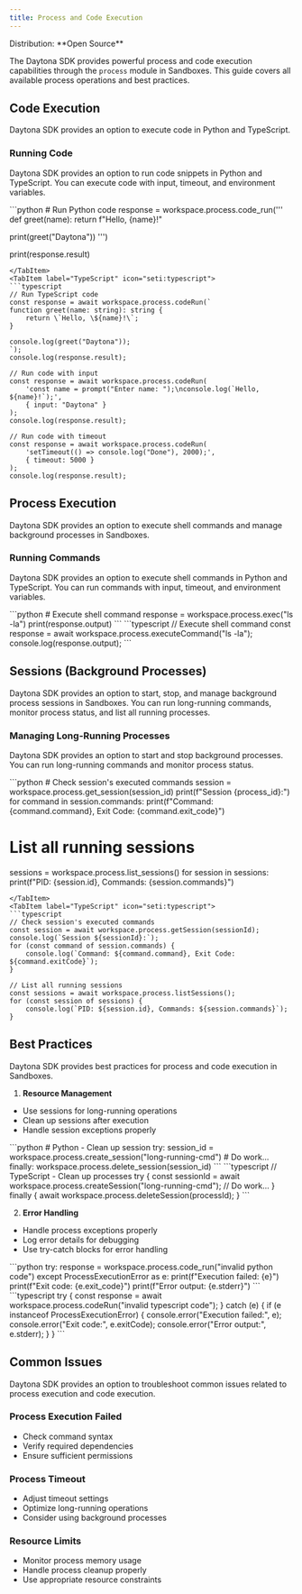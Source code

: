 ```yaml
---
title: Process and Code Execution
---
```



<Label>
  Distribution: **Open Source**
</Label>

The Daytona SDK provides powerful process and code execution capabilities through the `process` module in Sandboxes. This guide covers all available process operations and best practices.

## Code Execution

Daytona SDK provides an option to execute code in Python and TypeScript.

### Running Code

Daytona SDK provides an option to run code snippets in Python and TypeScript. You can execute code with input, timeout, and environment variables.

<Tabs>
<TabItem label="Python" icon="seti:python">
```python
# Run Python code
response = workspace.process.code_run('''
def greet(name):
    return f"Hello, {name}!"

print(greet("Daytona"))
''')

print(response.result)

```
</TabItem>
<TabItem label="TypeScript" icon="seti:typescript">
```typescript
// Run TypeScript code
const response = await workspace.process.codeRun(`
function greet(name: string): string {
    return \`Hello, \${name}!\`;
}

console.log(greet("Daytona"));
`);
console.log(response.result);

// Run code with input
const response = await workspace.process.codeRun(
    'const name = prompt("Enter name: ");\nconsole.log(`Hello, ${name}!`);',
    { input: "Daytona" }
);
console.log(response.result);

// Run code with timeout
const response = await workspace.process.codeRun(
    'setTimeout(() => console.log("Done"), 2000);',
    { timeout: 5000 }
);
console.log(response.result);
```

</TabItem>
</Tabs>

## Process Execution

Daytona SDK provides an option to execute shell commands and manage background processes in Sandboxes.

### Running Commands

Daytona SDK provides an option to execute shell commands in Python and TypeScript. You can run commands with input, timeout, and environment variables.

<Tabs>
<TabItem label="Python" icon="seti:python">
```python
# Execute shell command
response = workspace.process.exec("ls -la")
print(response.output)
```
</TabItem>
<TabItem label="TypeScript" icon="seti:typescript">
```typescript
// Execute shell command
const response = await workspace.process.executeCommand("ls -la");
console.log(response.output);
```
</TabItem>
</Tabs>

## Sessions (Background Processes)

Daytona SDK provides an option to start, stop, and manage background process sessions in Sandboxes. You can run long-running commands, monitor process status, and list all running processes.

### Managing Long-Running Processes

Daytona SDK provides an option to start and stop background processes. You can run long-running commands and monitor process status.

<Tabs>
<TabItem label="Python" icon="seti:python">
```python
# Check session's executed commands
session = workspace.process.get_session(session_id)
print(f"Session {process_id}:")
for command in session.commands:
    print(f"Command: {command.command}, Exit Code: {command.exit_code}")

# List all running sessions

sessions = workspace.process.list_sessions()
for session in sessions:
    print(f"PID: {session.id}, Commands: {session.commands}")

```
</TabItem>
<TabItem label="TypeScript" icon="seti:typescript">
```typescript
// Check session's executed commands
const session = await workspace.process.getSession(sessionId);
console.log(`Session ${sessionId}:`);
for (const command of session.commands) {
    console.log(`Command: ${command.command}, Exit Code: ${command.exitCode}`);
}

// List all running sessions
const sessions = await workspace.process.listSessions();
for (const session of sessions) {
    console.log(`PID: ${session.id}, Commands: ${session.commands}`);
}

```

</TabItem>
</Tabs>

## Best Practices

Daytona SDK provides best practices for process and code execution in Sandboxes.

1. **Resource Management**

- Use sessions for long-running operations
- Clean up sessions after execution
- Handle session exceptions properly

<Tabs>
<TabItem label="Python" icon="seti:python">
   ```python
   # Python - Clean up session
   try:
       session_id = workspace.process.create_session("long-running-cmd")
       # Do work...
   finally:
       workspace.process.delete_session(session_id)
   ```
</TabItem>
<TabItem label="TypeScript" icon="seti:typescript">
   ```typescript
   // TypeScript - Clean up processes
   try {
       const sessionId = await workspace.process.createSession("long-running-cmd");
       // Do work...
   } finally {
       await workspace.process.deleteSession(processId);
   }
   ```
</TabItem>
</Tabs>

2. **Error Handling**

- Handle process exceptions properly
- Log error details for debugging
- Use try-catch blocks for error handling

<Tabs>
<TabItem label="Python" icon="seti:python">
```python
try:
    response = workspace.process.code_run("invalid python code")
except ProcessExecutionError as e:
    print(f"Execution failed: {e}")
    print(f"Exit code: {e.exit_code}")
    print(f"Error output: {e.stderr}")
```
</TabItem>
<TabItem label="TypeScript" icon="seti:typescript">
```typescript
try {
    const response = await workspace.process.codeRun("invalid typescript code");
} catch (e) {
    if (e instanceof ProcessExecutionError) {
        console.error("Execution failed:", e);
        console.error("Exit code:", e.exitCode);
        console.error("Error output:", e.stderr);
    }
}
```
</TabItem>
</Tabs>

## Common Issues

Daytona SDK provides an option to troubleshoot common issues related to process execution and code execution.

### Process Execution Failed

- Check command syntax
- Verify required dependencies
- Ensure sufficient permissions

### Process Timeout

- Adjust timeout settings
- Optimize long-running operations
- Consider using background processes

### Resource Limits

- Monitor process memory usage
- Handle process cleanup properly
- Use appropriate resource constraints
